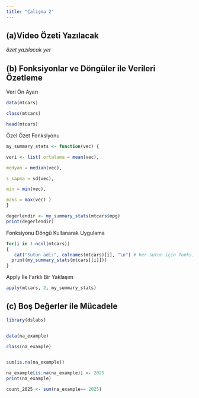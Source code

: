 ```yaml
---
title: "Çalışma 2"
---
```


## (a)Video Özeti Yazılacak

*özet yazılacak yer*

## (b) Fonksiyonlar ve Döngüler ile Verileri Özetleme

Veri Ön Ayarı

```r

data(mtcars)

class(mtcars)

head(mtcars)
```

Özel Özet Fonksiyonu

```r
my_summary_stats <- function(vec) {

veri <- list( ortalama = mean(vec),

medyan = median(vec),

s_sapma = sd(vec),

min = min(vec),

maks = max(vec) )
} 

degerlendir <- my_summary_stats(mtcars$mpg) 
print(degerlendir)
```

Fonksiyonu Döngü Kullanarak Uygulama

```r
for(i in 1:ncol(mtcars))
{
   cat("Sutun adi:", colnames(mtcars)[i], "\n") # her sutun için fonksiyonu çağırarak özet verileri sıralar 
  print(my_summary_stats(mtcars[[i]])) 
}
```

Apply İle Farklı Bir Yaklaşım

```r
apply(mtcars, 2, my_summary_stats)
```

## (c) Boş Değerler ile Mücadele

```r

library(dslabs)


data(na_example)

class(na_example)


sum(is.na(na_example))

na_example[is.na(na_example)] <- 2025
print(na_example)

count_2025 <- sum(na_example== 2025)

```
